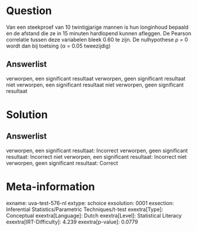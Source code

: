 Question
========

Van een steekproef van 10 twintigjarige mannen is hun longinhoud bepaald
en de afstand die ze in 15 minuten hardlopend kunnen afleggen. De
Pearson correlatie tussen deze variabelen bleek 0.60 te zijn. De
nulhypothese ρ = 0 wordt dan bij toetsing (α = 0.05 tweezijdig)

Answerlist
----------

verworpen, een significant resultaat
verworpen, geen significant resultaat
niet verworpen, een significant resultaat
niet verworpen, geen significant resultaat

Solution
========

Answerlist
----------

verworpen, een significant resultaat: Incorrect
verworpen, geen significant resultaat: Incorrect
niet verworpen, een significant resultaat: Incorrect
niet verworpen, geen significant resultaat: Correct

Meta-information
================
exname: uva-test-576-nl
extype: schoice
exsolution: 0001
exsection: Inferential Statistics/Parametric Techniques/t-test
exextra[Type]: Conceptual
exextra[Language]: Dutch
exextra[Level]: Statistical Literacy
exextra[IRT-Difficulty]: 4.239
exextra[p-value]: 0.0779
